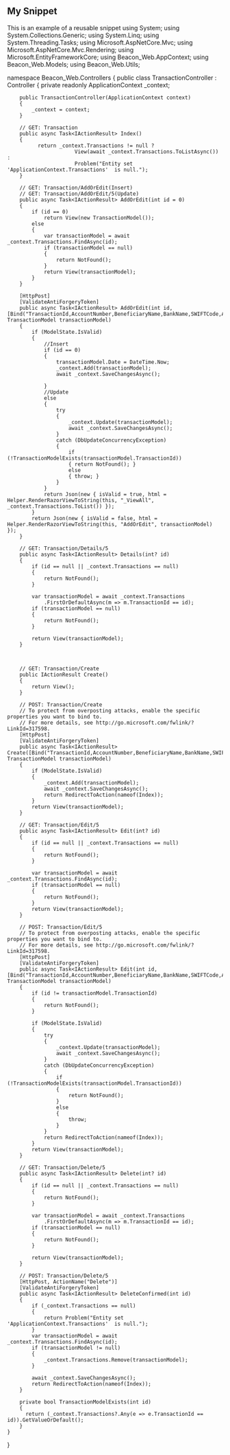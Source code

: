 ## My Snippet

<Info>This is an example of a reusable snippet</Info>
using System;
using System.Collections.Generic;
using System.Linq;
using System.Threading.Tasks;
using Microsoft.AspNetCore.Mvc;
using Microsoft.AspNetCore.Mvc.Rendering;
using Microsoft.EntityFrameworkCore;
using Beacon_Web.AppContext;
using Beacon_Web.Models;
using Beacon_Web.Utils;

namespace Beacon_Web.Controllers
{
    public class TransactionController : Controller
    {
        private readonly ApplicationContext _context;

        public TransactionController(ApplicationContext context)
        {
            _context = context;
        }

        // GET: Transaction
        public async Task<IActionResult> Index()
        {
              return _context.Transactions != null ? 
                          View(await _context.Transactions.ToListAsync()) :
                          Problem("Entity set 'ApplicationContext.Transactions'  is null.");
        }

        // GET: Transaction/AddOrEdit(Insert)
        // GET: Transaction/AddOrEdit/5(Update)
        public async Task<IActionResult> AddOrEdit(int id = 0)
        {
            if (id == 0)
                return View(new TransactionModel());
            else
            {
                var transactionModel = await _context.Transactions.FindAsync(id);
                if (transactionModel == null)
                {
                    return NotFound();
                }
                return View(transactionModel);
            }
        }

        [HttpPost]
        [ValidateAntiForgeryToken]
        public async Task<IActionResult> AddOrEdit(int id, [Bind("TransactionId,AccountNumber,BeneficiaryName,BankName,SWIFTCode,Amount,Date")] TransactionModel transactionModel)
        {
            if (ModelState.IsValid)
            {
                //Insert
                if (id == 0)
                {
                    transactionModel.Date = DateTime.Now;
                    _context.Add(transactionModel);
                    await _context.SaveChangesAsync();

                }
                //Update
                else
                {
                    try
                    {
                        _context.Update(transactionModel);
                        await _context.SaveChangesAsync();
                    }
                    catch (DbUpdateConcurrencyException)
                    {
                        if (!TransactionModelExists(transactionModel.TransactionId))
                        { return NotFound(); }
                        else
                        { throw; }
                    }
                }
                return Json(new { isValid = true, html = Helper.RenderRazorViewToString(this, "_ViewAll", _context.Transactions.ToList()) });
            }
            return Json(new { isValid = false, html = Helper.RenderRazorViewToString(this, "AddOrEdit", transactionModel) });
        }

        // GET: Transaction/Details/5
        public async Task<IActionResult> Details(int? id)
        {
            if (id == null || _context.Transactions == null)
            {
                return NotFound();
            }

            var transactionModel = await _context.Transactions
                .FirstOrDefaultAsync(m => m.TransactionId == id);
            if (transactionModel == null)
            {
                return NotFound();
            }

            return View(transactionModel);
        }



        // GET: Transaction/Create
        public IActionResult Create()
        {
            return View();
        }

        // POST: Transaction/Create
        // To protect from overposting attacks, enable the specific properties you want to bind to.
        // For more details, see http://go.microsoft.com/fwlink/?LinkId=317598.
        [HttpPost]
        [ValidateAntiForgeryToken]
        public async Task<IActionResult> Create([Bind("TransactionId,AccountNumber,BeneficiaryName,BankName,SWIFTCode,Amount,Date")] TransactionModel transactionModel)
        {
            if (ModelState.IsValid)
            {
                _context.Add(transactionModel);
                await _context.SaveChangesAsync();
                return RedirectToAction(nameof(Index));
            }
            return View(transactionModel);
        }

        // GET: Transaction/Edit/5
        public async Task<IActionResult> Edit(int? id)
        {
            if (id == null || _context.Transactions == null)
            {
                return NotFound();
            }

            var transactionModel = await _context.Transactions.FindAsync(id);
            if (transactionModel == null)
            {
                return NotFound();
            }
            return View(transactionModel);
        }

        // POST: Transaction/Edit/5
        // To protect from overposting attacks, enable the specific properties you want to bind to.
        // For more details, see http://go.microsoft.com/fwlink/?LinkId=317598.
        [HttpPost]
        [ValidateAntiForgeryToken]
        public async Task<IActionResult> Edit(int id, [Bind("TransactionId,AccountNumber,BeneficiaryName,BankName,SWIFTCode,Amount,Date")] TransactionModel transactionModel)
        {
            if (id != transactionModel.TransactionId)
            {
                return NotFound();
            }

            if (ModelState.IsValid)
            {
                try
                {
                    _context.Update(transactionModel);
                    await _context.SaveChangesAsync();
                }
                catch (DbUpdateConcurrencyException)
                {
                    if (!TransactionModelExists(transactionModel.TransactionId))
                    {
                        return NotFound();
                    }
                    else
                    {
                        throw;
                    }
                }
                return RedirectToAction(nameof(Index));
            }
            return View(transactionModel);
        }

        // GET: Transaction/Delete/5
        public async Task<IActionResult> Delete(int? id)
        {
            if (id == null || _context.Transactions == null)
            {
                return NotFound();
            }

            var transactionModel = await _context.Transactions
                .FirstOrDefaultAsync(m => m.TransactionId == id);
            if (transactionModel == null)
            {
                return NotFound();
            }

            return View(transactionModel);
        }

        // POST: Transaction/Delete/5
        [HttpPost, ActionName("Delete")]
        [ValidateAntiForgeryToken]
        public async Task<IActionResult> DeleteConfirmed(int id)
        {
            if (_context.Transactions == null)
            {
                return Problem("Entity set 'ApplicationContext.Transactions'  is null.");
            }
            var transactionModel = await _context.Transactions.FindAsync(id);
            if (transactionModel != null)
            {
                _context.Transactions.Remove(transactionModel);
            }
            
            await _context.SaveChangesAsync();
            return RedirectToAction(nameof(Index));
        }

        private bool TransactionModelExists(int id)
        {
          return (_context.Transactions?.Any(e => e.TransactionId == id)).GetValueOrDefault();
        }
    }
}
